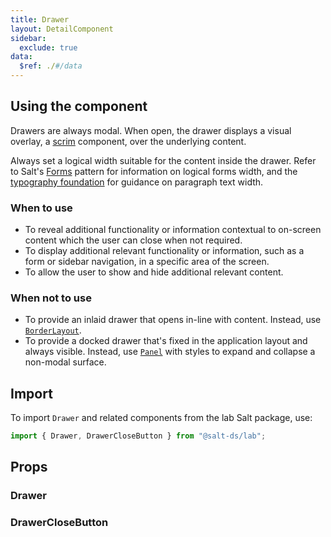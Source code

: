 ```yaml
---
title: Drawer
layout: DetailComponent
sidebar:
  exclude: true
data:
  $ref: ./#/data
---
```


## Using the component

Drawers are always modal. When open, the drawer displays a visual overlay, a [scrim](/salt/components/scrim) component, over the underlying content.

Always set a logical width suitable for the content inside the drawer. Refer to Salt's [Forms](/salt/patterns/forms) pattern for information on logical forms width, and the [typography foundation](/salt/foundations/typography) for guidance on paragraph text width.

### When to use

- To reveal additional functionality or information contextual to on-screen content which the user can close when not required.
- To display additional relevant functionality or information, such as a form or sidebar navigation, in a specific area of the screen.
- To allow the user to show and hide additional relevant content.

### When not to use

- To provide an inlaid drawer that opens in-line with content. Instead, use [`BorderLayout`](../border-layout).
- To provide a docked drawer that's fixed in the application layout and always visible. Instead, use [`Panel`](../panel) with styles to expand and collapse a non-modal surface.

## Import

To import `Drawer` and related components from the lab Salt package, use:

```js
import { Drawer, DrawerCloseButton } from "@salt-ds/lab";
```

## Props

### Drawer

<PropsTable packageName="lab" componentName="Drawer" />

### DrawerCloseButton

<PropsTable packageName="lab" componentName="DrawerCloseButton" />
